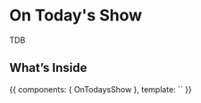 
<Meta title="Components/Organisms/On Todays Show" />

# On Today's Show

TDB

## What’s Inside

<Canvas>
    <Story name="Default">
        {{
            components: {
                OnTodaysShow
            },
            template: `<on-todays-show />`
        }}
    </Story>
</Canvas>

